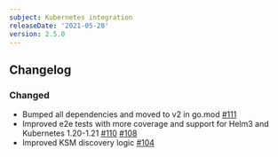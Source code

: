 ```yaml
---
subject: Kubernetes integration
releaseDate: '2021-05-28'
version: 2.5.0
---
```


## Changelog

### Changed

- Bumped all dependencies and moved to v2 in go.mod [#111](https://github.com/newrelic/nri-kubernetes/pull/111)
- Improved e2e tests with more coverage and support for Helm3 and Kubernetes 1.20-1.21 [#110](https://github.com/newrelic/nri-kubernetes/pull/110) [#108](https://github.com/newrelic/nri-kubernetes/pull/108)
- Improved KSM discovery logic [#104](https://github.com/newrelic/nri-kubernetes/pull/104)
